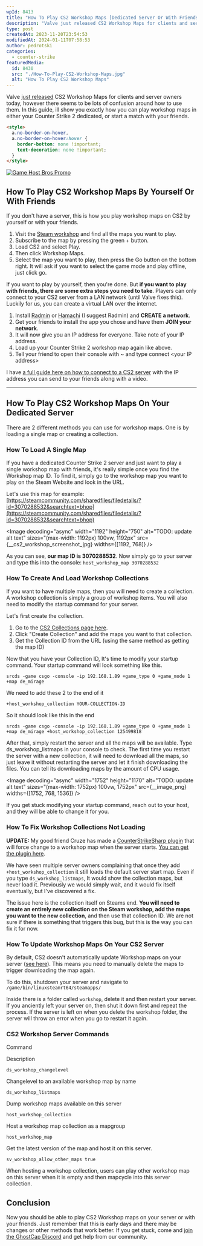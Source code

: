 ```yaml
---
wpId: 8413
title: "How To Play CS2 Workshop Maps [Dedicated Server Or With Friends]"
description: "Valve just released CS2 Workshop Maps for clients and server ..."
type: post
createdAt: 2023-11-20T23:54:53
modifiedAt: 2024-01-11T07:58:53
author: pedrotski
categories:
  - counter-strike
featuredMedia:
  id: 8430
  src: "./How-To-Play-CS2-Workshop-Maps.jpg"
  alt: "How To Play CS2 Workshop Maps"
---
```




Valve [just released](https://www.counter-strike.net/newsentry/3787024475483064536) CS2 Workshop Maps for clients and server owners today, however there seems to be lots of confusion around how to use them. In this guide, ill show you exactly how you can play workshop maps in either your Counter Strike 2 dedicated, or start a match with your friends.

```html
<style>
  a.no-border-on-hover,
  a.no-border-on-hover:hover {
    border-bottom: none !important;
    text-decoration: none !important;
  }
</style>
```

[![Game Host Bros Promo](gamehostbrospromoround.png)](https://www.gamehostbros.com/)

## How To Play CS2 Workshop Maps By Yourself Or With Friends

If you don't have a server, this is how you play workshop maps on CS2 by yourself or with your friends.

1.  Visit the [Steam workshop](https://steamcommunity.com/workshop/browse/?appid=730&requiredtags[]=CS2) and find all the maps you want to play.
2.  Subscribe to the map by pressing the green + button.
3.  Load CS2 and select Play.
4.  Then click Workshop Maps.
5.  Select the map you want to play, then press the Go button on the bottom right. It will ask if you want to select the game mode and play offline, just click go.

If you want to play by yourself, then you're done. But **if you want to play with friends, there are some extra steps you need to take**. Players can only connect to your CS2 server from a LAN network (until Valve fixes this). Luckily for us, you can create a virtual LAN over the internet.

1.  Install [Radmin](https://www.radmin-vpn.com/) or [Hamachi](https://vpn.net/) (I suggest Radmin) and **CREATE a network**.
2.  Get your friends to install the app you chose and have them **JOIN your network**.
3.  It will now give you an IP address for everyone. Take note of your IP address.
4.  Load up your Counter Strike 2 workshop map again like above.
5.  Tell your friend to open their console with ~ and type connect \<your IP address\>

I have [a full guide here on how to connect to a CS2 server](https://www.ghostcap.com/how-to-join-a-cs2-server/) with the IP address you can send to your friends along with a video.

---

## How To Play CS2 Workshop Maps On Your Dedicated Server

There are 2 different methods you can use for workshop maps. One is by loading a single map or creating a collection.

### How To Load A Single Map

If you have a dedicated Counter Strike 2 server and just want to play a single workshop map with friends, it's really simple once you find the Workshop map ID. To find it, simply go to the workshop map you want to play on the Steam Website and look in the URL.

Let's use this map for example: [https://steamcommunity.com/sharedfiles/filedetails/?id=3070288532&searchtext=bhop](https://steamcommunity.com/sharedfiles/filedetails/?id=3070288532&searchtext=bhop)

<Image
  decoding="async"
  width="1192"
  height="750"
  alt="TODO: update alt text"
  sizes="(max-width: 1192px) 100vw, 1192px"
  src={__cs2_workshop_screenshot_jpg}
  widths={[1192, 768]}
/>

As you can see, **our map ID is 3070288532**. Now simply go to your server and type this into the console: `host_workshop_map 3070288532`

### How To Create And Load Workshop Collections

If you want to have multiple maps, then you will need to create a collection. A workshop collection is simply a group of workshop items. You will also need to modify the startup command for your server.

Let's first create the collection.

1.  Go to the [CS2 Collections page here](https://steamcommunity.com/workshop/browse/?appid=730&section=collections).
2.  Click "Create Collection" and add the maps you want to that collection.
3.  Get the Collection ID from the URL (using the same method as getting the map ID)

Now that you have your Collection ID, It's time to modify your startup command. Your startup command will look something like this.

`srcds -game csgo -console -ip 192.168.1.89 +game_type 0 +game_mode 1 +map de_mirage`

We need to add these 2 to the end of it

`+host_workshop_collection YOUR-COLLECTION-ID`

So it should look like this in the end

`srcds -game csgo -console -ip 192.168.1.89 +game_type 0 +game_mode 1 +map de_mirage +host_workshop_collection 125499818`

After that, simply restart the server and all the maps will be available. Type ds_workshop_listmaps in your console to check. The first time you restart the server with a new collection, it will need to download all the maps, so just leave it without restarting the server and let it finish downloading the files. You can tell its downloading maps by the amount of CPU usage.

<Image
  decoding="async"
  width="1752"
  height="1170"
  alt="TODO: update alt text"
  sizes="(max-width: 1752px) 100vw, 1752px"
  src={__image_png}
  widths={[1752, 768, 1536]}
/>

If you get stuck modifying your startup command, reach out to your host, and they will be able to change it for you.

### How To Fix Workshop Collections Not Loading

**UPDATE:** My good friend Cruze has made a [CounterStrikeSharp plugin](https://www.ghostcap.com/cs2-plugins-list/) that will force change to a workshop map when the server starts. [You can get the plugin here](https://github.com/Cruze03/cs2_WorkshopDefaultMap).

We have seen multiple server owners complaining that once they add `+host_workshop_collection` it still loads the default server start map. Even if you type `ds_workshop_listmaps`, It would show the collection maps, but never load it. Previously we would simply wait, and it would fix itself eventually, but I've discovered a fix.

The issue here is the collection itself on Steams end. **You will need to create an entirely new collection on the Steam workshop, add the maps you want to the new collection**, and then use that collection ID. We are not sure if there is something that triggers this bug, but this is the way you can fix it for now.

### How To Update Workshop Maps On Your CS2 Server

By default, CS2 doesn't automatically update Workshop maps on your server ([see here](https://github.com/ValveSoftware/csgo-osx-linux/issues/3575)). This means you need to manually delete the maps to trigger downloading the map again.

To do this, shutdown your server and navigate to `/game/bin/linuxsteamrt64/steamapps/`

Inside there is a folder called `workshop`, delete it and then restart your server. If you anciently left your server on, then shut it down first and repeat the process. If the server is left on when you delete the workshop folder, the server will throw an error when you go to restart it again.

### CS2 Workshop Server Commands

Command

Description

`ds_workshop_changelevel`

Changelevel to an available workshop map by name

`ds_workshop_listmaps`

Dump workshop maps available on this server

`host_workshop_collection`

Host a workshop map collection as a mapgroup

`host_workshop_map`

Get the latest version of the map and host it on this server.

`sv_workshop_allow_other_maps true`

When hosting a workshop collection, users can play other workshop map on this server when it is empty and then mapcycle into this server collection.

## Conclusion

Now you should be able to play CS2 Workshop maps on your server or with your friends. Just remember that this is early days and there may be changes or other methods that work better. If you get stuck, come and [join the GhostCap Discord](https://www.ghostcap.com/discord) and get help from our community.
